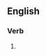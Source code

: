 ==English==

===Verb===
{{head|en|present participle}}

# {{present participle of|slake|lang=en|nocat=1}}
